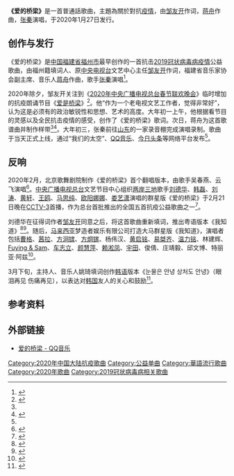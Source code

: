 {{Distinguish|爱是桥梁}}
{{Infobox song
| name           = 爱的桥梁
| type           = single
| artist         = [[张秦|张秦]]
| cover          = 《爱的桥梁》 张秦.jpg
| released       = 2020年1月27日
| format         = [[数字音乐下载|数字下载]]
| recorded       = 2020年1月27日
| genre          = [[流行音乐|流行]]
| length         = {{Duration|m=4|s=42}}
| language       = 国语
| lyricist       = [[邹友开|邹友开]]
| composer       = [[蒋舟|蒋舟]] 
}}
'''《爱的桥梁》'''是一首普通話歌曲，主題為關於對抗[[2019冠状病毒病疫情|疫情]]，由[[邹友开|邹友开]]作词，[[蒋舟|蒋舟]]作曲，[[张秦|张秦]]演唱，于2020年1月27日发行。

== 创作与发行 ==
《爱的桥梁》是[[中华人民共和国|中国]][[福建省|福建省]][[福州市|福州市]]最早创作的一首抗击[[2019冠状病毒病疫情|2019冠状病毒病疫情]]公益歌曲，由福州籍填词人、原[[中国中央电视台|中央电视台]]文艺中心主任[[邹友开|邹友开]]作词，福建省音乐家协会副主席、音乐人[[蒋舟|蒋舟]]作曲，歌手[[张秦|张秦]]演唱<ref name=A>{{cite news |author=顾伟 |editor=王伶莉 |title=刘德华刘涛韩磊马思纯黄轩……  群星演唱“福州造”抗疫歌曲《爱的桥梁》 |url=http://mag.fznews.com.cn/fzwb/2020/20200223/20200223_A08/20200223_A08_1.htm |accessdate=2020-08-10 |work=福州晚报 |date=2020-02-23 |archive-date=2020-06-28 |archive-url=https://web.archive.org/web/20200628140059/http://mag.fznews.com.cn/fzwb/2020/20200223/20200223_A08/20200223_A08_1.htm |dead-url=no }}</ref>。

2020年除夕，邹友开关注到《[[2020年中央广播电视总台春节联欢晚会|2020年中央广播电视总台春节联欢晚会]]》临时增加的抗疫朗诵节目《[[爱是桥梁|爱是桥梁]]》<ref>{{cite news |author=邱峻峰 |editor=龚锐 |title=《为了谁》《好大一棵树》词作者邹友开连夜创作《爱的桥梁》 为抗击肺炎鼓劲 |url=https://static.cdsb.com/micropub/Articles/202001/1d9084aacf93e2e811cb88cfc85bf5cb.html |accessdate=2020-08-12 |work=红星新闻 |date=2020-01-25 |archive-date=2020-08-12 |archive-url=https://web.archive.org/web/20200812182337/https://static.cdsb.com/micropub/Articles/202001/1d9084aacf93e2e811cb88cfc85bf5cb.html |dead-url=no }}</ref>。他“作为一个老电视文艺工作者，觉得非常好”，认为这是必须有的政治敏锐性和思想、艺术的高度。大年初一上午，他根据看节目的灵感以及全民抗击疫情的感受，创作了《爱的桥梁》歌词。次日，蒋舟为这首歌谱曲并制作样带<ref name=A/><ref>{{cite news |editor=王渝 |title=抗击疫情歌曲《爱的桥梁》彰显中国担当 |url=http://www.cflac.org.cn/ys/ysyy/zxqy/202002/t20200205_471401.html |accessdate=2020-08-10 |work=中国文艺网 |date=2020-02-05 |archive-date=2020-08-11 |archive-url=https://web.archive.org/web/20200811174925/http://www.cflac.org.cn/ys/ysyy/zxqy/202002/t20200205_471401.html |dead-url=no }}</ref>。大年初三，张秦前往[[山东省|山东]]的一家录音棚完成演唱录制。歌曲于当天正式上线，通过“我们的太空”、[[QQ音乐|QQ音乐]]、[[今日头条|今日头条]]等网络平台发布<ref name=A/>。

== 反响 ==
2020年2月，北京歌舞剧院制作《爱的桥梁》首个翻唱版本，由歌手吴春燕、云飞演唱<ref>{{cite news |author=尹星云 |editor1=尹星云 |editor2=鲍聪颖 |title=北京歌剧舞剧院制作抗击疫情歌曲《爱的桥梁》 |url=http://bj.people.com.cn/n2/2020/0213/c82846-33792181.html |accessdate=2020-08-10 |work=人民网 |date=2020-02-13 |archive-date=2020-08-09 |archive-url=https://web.archive.org/web/20200809172249/http://bj.people.com.cn/n2/2020/0213/c82846-33792181.html |dead-url=no }}</ref>。[[中央广播电视总台|中央广播电视总台]]文艺节目中心组织[[两岸三地|两岸三地]]歌手[[刘德华|刘德华]]、[[韩磊|韩磊]]、[[刘涛|刘涛]]、[[黄轩|黄轩]]、[[王鸥|王鸥]]、[[马思纯|马思纯]]、[[欧阳娜娜|欧阳娜娜]]、[[娄艺潇|娄艺潇]]演唱的群星版《爱的桥梁》于2月21日晚在[[CCTV-3|CCTV-3]]首播，作为总台首批推出的全国五首抗疫公益歌曲之一<ref>{{cite news |author=谢婷 |editor=杨颖 |title=我省抗疫主题歌曲《爱的桥梁》在央视推出 |url=http://fjrb.fjsen.com/fjrb/html/2020-02/23/content_1244023.htm?div=-1 |accessdate=2020-08-10 |work=福建日报 |date=2020-02-23 |archive-date=2020-08-09 |archive-url=https://web.archive.org/web/20200809171800/http://fjrb.fjsen.com/fjrb/html/2020-02/23/content_1244023.htm?div=-1 |dead-url=no }}</ref>。

刘德华在征得词作者[[邹友开|邹友开]]同意之后，将这首歌曲重新填词，推出粤语版本《我知道》<ref>{{cite news |title=手寫心聲《我知道》 劉德華開腔為醫護「疫」境打氣 |url=https://www.singtao.ca/4109925/2020-02-22/news-%E6%89%8B%E5%AF%AB%E5%BF%83%E8%81%B2%E3%80%8A%E6%88%91%E7%9F%A5%E9%81%93%E3%80%8B+%E5%8A%89%E5%BE%B7%E8%8F%AF%E9%96%8B%E8%85%94%E7%82%BA%E9%86%AB%E8%AD%B7%E3%80%8C%E7%96%AB%E3%80%8D%E5%A2%83%E6%89%93%E6%B0%A3/?variant=zh-hk |accessdate=2020-08-10 |work=星島日報 |date=2020-02-22 |archive-date=2020-08-26 |archive-url=https://web.archive.org/web/20200826132000/https://www.singtao.ca/4109925/2020-02-22/news-%E6%89%8B%E5%AF%AB%E5%BF%83%E8%81%B2%E3%80%8A%E6%88%91%E7%9F%A5%E9%81%93%E3%80%8B+%E5%8A%89%E5%BE%B7%E8%8F%AF%E9%96%8B%E8%85%94%E7%82%BA%E9%86%AB%E8%AD%B7%E3%80%8C%E7%96%AB%E3%80%8D%E5%A2%83%E6%89%93%E6%B0%A3/?variant=zh-hk |dead-url=no }}</ref><ref>{{cite news |author=杜恩湖 |title=刘德华邹友开蒋舟合作抗疫歌曲《爱的桥梁》(我知道)粤语版唱哭歌迷 |url=http://www.thecover.cn/news/3768610 |accessdate=2020-08-12 |work=封面新闻 |date=2020-03-09 |archive-date=2020-08-13 |archive-url=https://web.archive.org/web/20200813063652/http://www.thecover.cn/news/3768610 |dead-url=no }}</ref>。随后，[[马来西亚|马来西亚]]梦造者娱乐有限公司打造大马群星版《我知道》，演唱者包括[[曹格|曹格]]、[[茜拉|茜拉]]、[[方泂镔|方泂镔]]、[[方炯镓|方炯镓]]、杨伟汉、[[黄启铭|黄启铭]]、[[易桀齐|易桀齐]]、[[温力铭|温力铭]]、林建辉、[[Fuying_&_Sam|Fuying & Sam]]、[[车志立|车志立]]、[[颜慧萍|颜慧萍]]、[[赖淞凤|赖淞凤]]、[[宇田|宇田]]、俊倩、庄靖毅、邱文博、特丽亚·阿兹<ref>{{cite news |author=黄宝君 |title=大马群星献唱《爱的桥梁》粤语版《我知道》 |url=https://www.sinchew.com.my/content/content_2230565.html |accessdate=2020-08-10 |work=星洲日报 |date=2020-03-10 |archive-date=2020-07-01 |archive-url=https://web.archive.org/web/20200701124643/https://www.sinchew.com.my/content/content_2230565.html |dead-url=no }}</ref>。

3月下旬，主持人、音乐人姚琦填词创作[[韩语|韩语]]版本《눈물은 안녕 상처도 안녕》（眼泪再见 伤痛再见），以表达对[[韩国|韩国]]友人的关心和鼓励<ref>{{cite news |editor=李颖 |title=姚琦填词《爱的桥梁》韩文版 接力传递爱心驱散阴霾 |url=http://ent.sdnews.com.cn/yy/202003/t20200323_2706328.html |accessdate=2020-08-11 |work=鲁网 |date=2020-03-23 |archive-date=2020-08-11 |archive-url=https://web.archive.org/web/20200811172616/http://ent.sdnews.com.cn/yy/202003/t20200323_2706328.html |dead-url=no }}</ref>。

== 参考资料 ==
{{reflist}}

== 外部链接 ==
*[https://y.qq.com/n/yqq/song/002ozVbw1vCjum.html 爱的桥梁 - QQ音乐]

{{2019冠状病毒病中国大陆疫情}}

[[Category:2020年中国大陆抗疫歌曲|Category:2020年中国大陆抗疫歌曲]]
[[Category:公益单曲|Category:公益单曲]]
[[Category:華語流行歌曲|Category:華語流行歌曲]]
[[Category:2020年歌曲|Category:2020年歌曲]]
[[Category:2019冠状病毒病相关歌曲|Category:2019冠状病毒病相关歌曲]]
